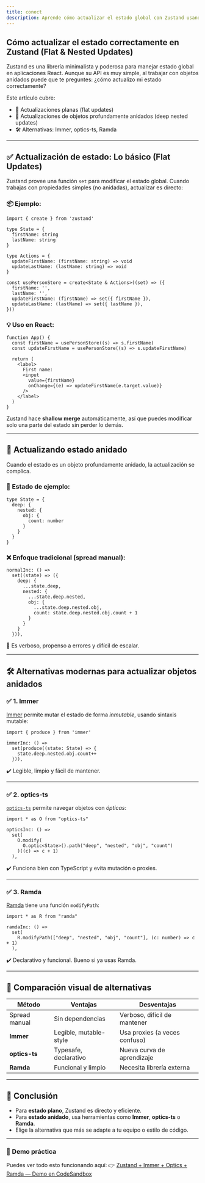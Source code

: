 ```yaml
---
title: conect
description: Aprende cómo actualizar el estado global con Zustand usando actualizaciones planas y profundas, con herramientas como Immer, optics-ts y Ramda.
---
```


## Cómo actualizar el estado correctamente en Zustand (Flat & Nested Updates)

Zustand es una librería minimalista y poderosa para manejar estado global en aplicaciones React. Aunque su API es muy simple, al trabajar con objetos anidados puede que te preguntes: ¿cómo actualizo mi estado correctamente?

Este artículo cubre:

- 🔄 Actualizaciones planas (flat updates)
- 🧩 Actualizaciones de objetos profundamente anidados (deep nested updates)
- 🛠️ Alternativas: Immer, optics-ts, Ramda

---

## ✅ Actualización de estado: Lo básico (Flat Updates)

Zustand provee una función `set` para modificar el estado global. Cuando trabajas con propiedades simples (no anidadas), actualizar es directo:

### 📦 Ejemplo:

```go:ts
import { create } from 'zustand'

type State = {
  firstName: string
  lastName: string
}

type Actions = {
  updateFirstName: (firstName: string) => void
  updateLastName: (lastName: string) => void
}

const usePersonStore = create<State & Actions>((set) => ({
  firstName: '',
  lastName: '',
  updateFirstName: (firstName) => set({ firstName }),
  updateLastName: (lastName) => set({ lastName }),
}))
```

### 💡 Uso en React:

```go:tsx
function App() {
  const firstName = usePersonStore((s) => s.firstName)
  const updateFirstName = usePersonStore((s) => s.updateFirstName)

  return (
    <label>
      First name:
      <input
        value={firstName}
        onChange={(e) => updateFirstName(e.target.value)}
      />
    </label>
  )
}
```

Zustand hace **shallow merge** automáticamente, así que puedes modificar solo una parte del estado sin perder lo demás.

---

## 🧩 Actualizando estado anidado

Cuando el estado es un objeto profundamente anidado, la actualización se complica.

### 🎯 Estado de ejemplo:

```go:ts
type State = {
  deep: {
    nested: {
      obj: {
        count: number
      }
    }
  }
}
```

### ❌ Enfoque tradicional (spread manual):

```go:ts
normalInc: () =>
  set((state) => ({
    deep: {
      ...state.deep,
      nested: {
        ...state.deep.nested,
        obj: {
          ...state.deep.nested.obj,
          count: state.deep.nested.obj.count + 1
        }
      }
    }
  })),
```

🔻 Es verboso, propenso a errores y difícil de escalar.

---

## 🛠️ Alternativas modernas para actualizar objetos anidados

### ✅ 1. **Immer**

[Immer](https://immerjs.github.io/immer/) permite mutar el estado de forma _inmutable_, usando sintaxis mutable:

```go:ts
import { produce } from 'immer'

immerInc: () =>
  set(produce((state: State) => {
    state.deep.nested.obj.count++
  })),
```

✔️ Legible, limpio y fácil de mantener.

---

### ✅ 2. **optics-ts**

[`optics-ts`](https://github.com/akheron/optics-ts) permite navegar objetos con _ópticas_:

```go:ts
import * as O from "optics-ts"

opticsInc: () =>
  set(
    O.modify(
      O.optic<State>().path("deep", "nested", "obj", "count")
    )((c) => c + 1)
  ),
```

✔️ Funciona bien con TypeScript y evita mutación o proxies.

---

### ✅ 3. **Ramda**

[Ramda](https://ramdajs.com/) tiene una función `modifyPath`:

```go:ts
import * as R from "ramda"

ramdaInc: () =>
  set(
    R.modifyPath(["deep", "nested", "obj", "count"], (c: number) => c + 1)
  ),
```

✔️ Declarativo y funcional. Bueno si ya usas Ramda.

---

## 🧪 Comparación visual de alternativas

| Método        | Ventajas               | Desventajas                   |
| ------------- | ---------------------- | ----------------------------- |
| Spread manual | Sin dependencias       | Verboso, difícil de mantener  |
| **Immer**     | Legible, mutable-style | Usa proxies (a veces confuso) |
| **optics-ts** | Typesafe, declarativo  | Nueva curva de aprendizaje    |
| **Ramda**     | Funcional y limpio     | Necesita librería externa     |

---

## 🧬 Conclusión

- Para **estado plano**, Zustand es directo y eficiente.
- Para **estado anidado**, usa herramientas como **Immer**, **optics-ts** o **Ramda**.
- Elige la alternativa que más se adapte a tu equipo o estilo de código.

---

### 🧪 Demo práctica

Puedes ver todo esto funcionando aquí:
👉 [Zustand + Immer + Optics + Ramda — Demo en CodeSandbox](https://codesandbox.io/s/zustand-normal-immer-optics-ramda-updating-ynn3o)

